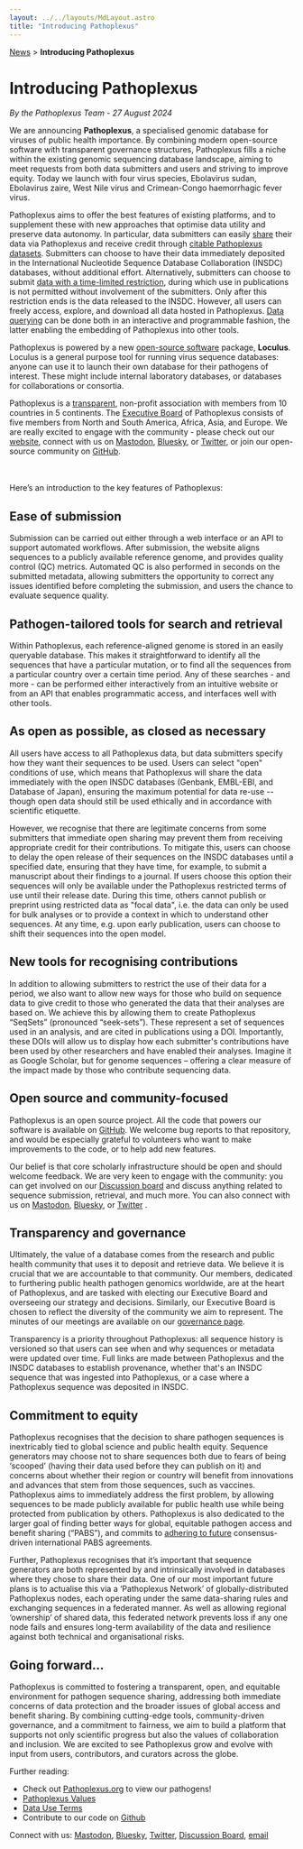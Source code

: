 ```yaml
---
layout: ../../layouts/MdLayout.astro
title: "Introducing Pathoplexus"
---
```


<div>
    <a href="/news">News</a> > <b>Introducing Pathoplexus</b>
</div>

# Introducing Pathoplexus

*By the Pathoplexus Team - 27 August 2024*

We are announcing **Pathoplexus**, a specialised genomic database for viruses of public health importance. By combining modern open-source software with transparent governance structures, Pathoplexus fills a niche within the existing genomic sequencing database landscape, aiming to meet requests from both data submitters and users and striving to improve equity. Today we launch with four virus species, Ebolavirus sudan, Ebolavirus zaire, West Nile virus and Crimean-Congo haemorrhagic fever virus.

Pathoplexus aims to offer the best features of existing platforms, and to supplement these with new approaches that optimise data utility and preserve data autonomy. In particular, data submitters can easily [share](#ease-of-submission) their data via Pathoplexus and receive credit through [citable Pathoplexus datasets](#new-tools-for-recognising-contributions). Submitters can choose to have their data immediately deposited in the International Nucleotide Sequence Database Collaboration (INSDC) databases, without additional effort. Alternatively, submitters can choose to submit [data with a time-limited restriction](#as-open-as-possible-as-closed-as-necessary), during which use in publications is not permitted without involvement of the submitters. Only after this restriction ends is the data released to the INSDC. However, all users can freely access, explore, and download all data hosted in Pathoplexus. [Data querying](#pathogen-tailored-tools-for-search-and-retrieval) can be done both in an interactive and programmable fashion, the latter enabling the embedding of Pathoplexus into other tools.

Pathoplexus is powered by a new [open-source software](#open-source-and-community-focused) package, **Loculus**. Loculus is a general purpose tool for running virus sequence databases: anyone can use it to launch their own database for their pathogens of interest. These might include internal laboratory databases, or databases for collaborations or consortia.

Pathoplexus is a [transparent](#transparency-and-governance), non-profit association with members from 10 countries in 5 continents. The [Executive Board](/about/eb) of Pathoplexus consists of five members from North and South America, Africa, Asia, and Europe. We are really excited to engage with the community - please check out our [website](https://pathoplexus.org), connect with us on [Mastodon](https://mstdn.science/@pathoplexus), [Bluesky](https://bsky.app/profile/pathoplexus.org), or [Twitter](https://x.com/pathoplexus), or join our open-source community on [GitHub](https://github.com/pathoplexus/pathoplexus).

<br></br>
Here’s an introduction to the key features of Pathoplexus:

## Ease of submission

Submission can be carried out either through a web interface or an API to support automated workflows. After submission, the website aligns sequences to a publicly available reference genome, and provides quality control (QC) metrics. Automated QC is also performed in seconds on the submitted metadata, allowing submitters the opportunity to correct any issues identified before completing the submission, and users the chance to evaluate sequence quality.

## Pathogen-tailored tools for search and retrieval

Within Pathoplexus, each reference-aligned genome is stored in an easily queryable database. This makes it straightforward to identify all the sequences that have a particular mutation, or to find all the sequences from a particular country over a certain time period. Any of these searches - and more - can be performed either interactively from an intuitive website or from an API that enables programmatic access, and interfaces well with other tools.

## As open as possible, as closed as necessary

All users have access to all Pathoplexus data, but data submitters specify how they want their sequences to be used. Users can select "open" conditions of use, which means that Pathoplexus will share the data immediately with the open INSDC databases (Genbank, EMBL-EBI, and Database of Japan), ensuring the maximum potential for data re-use -- though open data should still be used ethically and in accordance with scientific etiquette. 

However, we recognise that there are legitimate concerns from some submitters that immediate open sharing may prevent them from receiving appropriate credit for their contributions. To mitigate this, users can choose to delay the open release of their sequences on the INSDC databases until a specified date, ensuring that they have time, for example, to submit a manuscript about their findings to a journal. If users choose this option their sequences will only be available under the Pathoplexus restricted terms of use until their release date. During this time, others cannot publish or preprint using restricted data as "focal data", i.e. the data can only be used for bulk analyses or to provide a context in which to understand other sequences. At any time, e.g. upon early publication, users can choose to shift their sequences into the open model.

## New tools for recognising contributions

In addition to allowing submitters to restrict the use of their data for a period, we also want to allow new ways for those who build on sequence data to give credit to those who generated the data that their analyses are based on. We achieve this by allowing them to create Pathoplexus “SeqSets” (pronounced “seek-sets”). These represent a set of sequences used in an analysis, and are cited in publications using a DOI. Importantly, these DOIs will allow us to display how each submitter's contributions have been used by other researchers and have enabled their analyses. Imagine it as Google Scholar, but for genome sequences – offering a clear measure of the impact made by those who contribute sequencing data.

## Open source and community-focused

Pathoplexus is an open source project. All the code that powers our software is available on [GitHub](https://github.com/pathoplexus/pathoplexus). We welcome bug reports to that repository, and would be especially grateful to volunteers who want to make improvements to the code, or to help add new features.

Our belief is that core scholarly infrastructure should be open and should welcome feedback. We are very keen to engage with the community: you can get involved on our [Discussion board](https://discussion.pathoplexus.org) and discuss anything related to sequence submission, retrieval, and much more. You can also connect with us on [Mastodon](https://mstdn.science/@pathoplexus), [Bluesky](https://bsky.app/profile/pathoplexus.org), or [Twitter](https://x.com/pathoplexus) .

## Transparency and governance

Ultimately, the value of a database comes from the research and public health community that uses it to deposit and retrieve data. We believe it is crucial that we are accountable to that community. Our members, dedicated to furthering public health pathogen genomics worldwide, are at the heart of Pathoplexus, and are tasked with electing our Executive Board and overseeing our strategy and decisions. Similarly, our Executive Board is chosen to reflect the diversity of the community we aim to represent. The minutes of our meetings are available on our [governance page](/about/governance).

Transparency is a priority throughout Pathoplexus: all sequence history is versioned so that users can see when and why sequences or metadata were updated over time. Full links are made between Pathoplexus and the INSDC databases to establish provenance, whether that's an INSDC sequence that was ingested into Pathoplexus, or a case where a Pathoplexus sequence was deposited in INSDC.

## Commitment to equity

Pathoplexus recognises that the decision to share pathogen sequences is inextricably tied to global science and public health equity. Sequence generators may choose not to share sequences both due to fears of being ‘scooped’ (having their data used before they can publish on it) and concerns about whether their region or country will benefit from innovations and advances that stem from those sequences, such as vaccines. Pathoplexus aims to immediately address the first problem, by allowing sequences to be made publicly available for public health use while being protected from publication by others. Pathoplexus is also dedicated to the larger goal of finding better ways for global, equitable pathogen access and benefit sharing (“PABS”), and commits to [adhering to future](/about/governance/values#article-4-beneficial-sharing) consensus-driven international PABS agreements.

Further, Pathoplexus recognises that it’s important that sequence generators are both represented by and intrinsically involved in databases where they chose to share their data. One of our most important future plans is to actualise this via a ‘Pathoplexus Network’ of globally-distributed Pathoplexus nodes, each operating under the same data-sharing rules and exchanging sequences in a federated manner. As well as allowing regional ‘ownership’ of shared data, this federated network prevents loss if any one node fails and ensures long-term availability of the data and resilience against both technical and organisational risks.

## Going forward…

Pathoplexus is committed to fostering a transparent, open, and equitable environment for pathogen sequence sharing, addressing both immediate concerns of data protection and the broader issues of global access and benefit sharing. By combining cutting-edge tools, community-driven governance, and a commitment to fairness, we aim to build a platform that supports not only scientific progress but also the values of collaboration and inclusion. We are excited to see Pathoplexus grow and evolve with input from users, contributors, and curators across the globe.

Further reading:

- Check out [Pathoplexus.org](https://pathoplexus.org) to view our pathogens!
- [Pathoplexus Values](https://pathoplexus.org/about/governance/values)
- [Data Use Terms](/about/terms-of-use/data-use-terms)
- Contribute to our code on [Github](https://github.com/pathoplexus/pathoplexus)

Connect with us: [Mastodon](https://mstdn.science/@pathoplexus), [Bluesky](https://bsky.app/profile/pathoplexus.org), [Twitter](https://x.com/pathoplexus), [Discussion Board](https://discussion.pathoplexus.org), [email](mailto:hello@pathoplexus.org)
